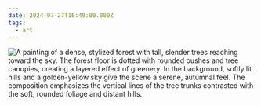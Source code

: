 ```yaml
---
date: 2024-07-27T16:49:00.000Z
tags:
  - art
---
```

![A painting of a dense, stylized forest with tall, slender trees reaching toward the sky. The forest floor is dotted with rounded bushes and tree canopies, creating a layered effect of greenery. In the background, softly lit hills and a golden-yellow sky give the scene a serene, autumnal feel. The composition emphasizes the vertical lines of the tree trunks contrasted with the soft, rounded foliage and distant hills.](/assets/art/20240727-autumn-evening.jpg "<i>Autumn Evening</i>, by Eyvind Earle")
